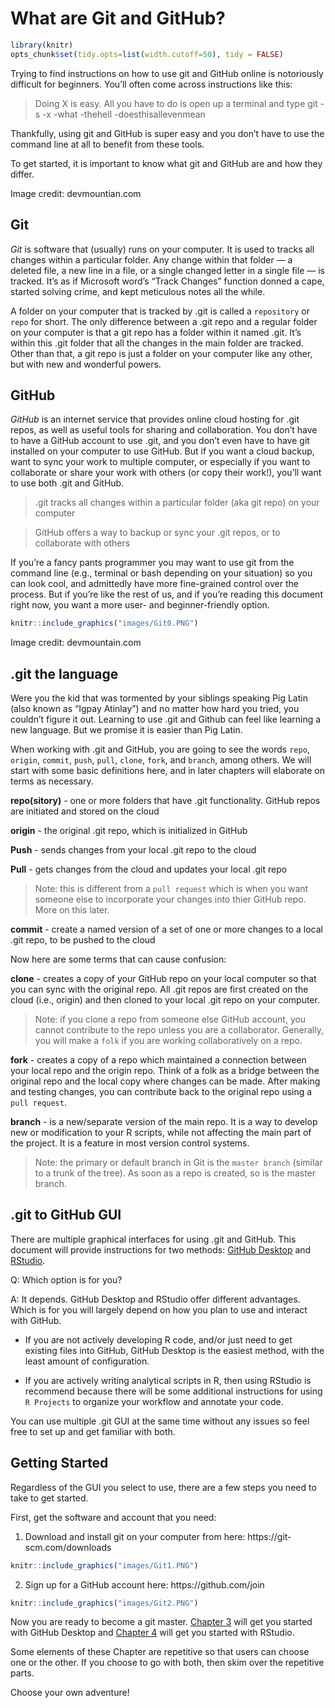 # What are Git and GitHub? {#Git2}

```r

library(knitr)
opts_chunk$set(tidy.opts=list(width.cutoff=50), tidy = FALSE)

``` 

Trying to find instructions on how to use git and GitHub online is notoriously difficult for beginners. You’ll often come across instructions like this:

> Doing X is easy. All you have to do is open up a terminal and type git -s -x -what -thehell -doesthisallevenmean

Thankfully, using git and GitHub is super easy and you don’t have to use the command line at all to benefit from these tools. 

To get started, it is important to know what git and GitHub are and how they differ.

Image credit: devmountian.com

## Git {#Git2.1}

*Git* is software that (usually) runs on your computer. It is used to tracks all changes within a particular folder. Any change within that folder --- a deleted file, a new line in a file, or a single changed letter in a single file --- is tracked. It’s as if Microsoft word’s “Track Changes” function donned a cape, started solving crime, and kept meticulous notes all the while. 

A folder on your computer that is tracked by .git is called a `repository` or `repo` for short. The only difference between a .git repo and a regular folder on your computer is that a git repo has a folder within it named .git. It’s within this .git folder that all the changes in the main folder are tracked. Other than that, a git repo is just a folder on your computer like any other, but with new and wonderful powers. 

## GitHub {#Git2.2}

*GitHub* is an internet service that provides online cloud hosting for .git repos, as well as useful tools for sharing and collaboration. You don’t have to have a GitHub account to use .git, and you don’t even have to have git installed on your computer to use GitHub. But if you want a cloud backup, want to sync your work to multiple computer, or especially if you want to collaborate or share your work with others (or copy their work!), you’ll want to use both .git and GitHub.

> .git tracks all changes within a particular folder (aka git repo) on your computer 

> GitHub offers a way to backup or sync your .git repos, or to collaborate with others

If you’re a fancy pants programmer you may want to use git from the command line (e.g., terminal or bash depending on your situation) so you can look cool, and admittedly have more fine-grained control over the process. But if you’re like the rest of us, and if you’re reading this document right now, you want a more user- and beginner-friendly option.

```r
knitr::include_graphics("images/Git0.PNG")
```
Image credit: devmountain.com

## .git the language {#Git2.3}

Were you the kid that was tormented by your siblings speaking Pig Latin (also known as "Igpay Atinlay") and no matter how hard you tried, you couldn't figure it out. Learning to use .git and Github can feel like learning a new language. But we promise it is easier than Pig Latin. 

When working with .git and GitHub, you are going to see the words `repo`, `origin`, `commit`, `push`, `pull`, `clone`, `fork`, and `branch`, among others. We will start with some basic definitions here, and in later chapters will elaborate on terms as necessary. 

**repo(sitory)** - one or more folders that have .git functionality. GitHub repos are initiated and stored on the cloud 

**origin** - the original .git repo, which is initialized in GitHub

**Push** - sends changes from your local .git repo to the cloud

**Pull** - gets changes from the cloud and updates your local .git repo

> Note: this is different from a `pull request` which is when you want someone else to incorporate your changes into thier GitHub repo. More on this later.

**commit** - create a named version of a set of one or more changes to a local .git repo, to be pushed to the cloud 

Now here are some terms that can cause confusion: 

**clone** - creates a copy of your GitHub repo on your local computer so that you can sync with the original repo. All .git repos are first created on the cloud (i.e., origin) and then cloned to your local .git repo on your computer. 

> Note: if you clone a repo from someone else GitHub account, you cannot contribute to the repo unless you are a collaborator. Generally, you will make a `folk` if you are working collaboratively on a repo.  

**fork** - creates a copy of a repo which maintained a connection between your local repo and the origin repo. Think of a folk as a bridge between the original repo and the local copy where changes can be made. After making and testing changes, you can contribute back to the original repo using a `pull request`. 

**branch** - is a new/separate version of the main repo. It is a way to develop new or modification to your R scripts, while not affecting the main part of the project. It is a feature in most version control systems. 

> Note: the primary or default branch in Git is the `master branch` (similar to a trunk of the tree). As soon as a repo is created, so is the master branch.

## .git to GitHub GUI {#Git2.4}

There are multiple graphical interfaces for using .git and GitHub. This document will provide instructions for two methods: [GitHub Desktop](#Desk3) and [RStudio](#RStud4). 

Q: Which option is for you? 

A: It depends. GitHub Desktop and RStudio offer different advantages. Which is for you will largely depend on how you plan to use and interact with GitHub.  

- If you are not actively developing R code, and/or just need to get existing files into GitHub, GitHub Desktop is the easiest method, with the least amount of configuration. 

- If you are actively writing analytical scripts in R, then using RStudio is recommend because there will be some additional instructions for using `R Projects` to organize your workflow and annotate your code.  

You can use multiple .git GUI at the same time without any issues so feel free to set up and get familiar with both.  

## Getting Started {#Git2.5}

Regardless of the GUI you select to use, there are a few steps you need to take to get started. 

First, get the software and account that you need:

1.	Download and install git on your computer from here: https://git-scm.com/downloads

```r
knitr::include_graphics("images/Git1.PNG")
```

2.	Sign up for a GitHub account here:
https://github.com/join 

```r
knitr::include_graphics("images/Git2.PNG")
```

Now you are ready to become a git master. [Chapter 3](#Desk3) will get you started with GitHub Desktop and [Chapter 4](#RStud4) will get you started with RStudio. 

Some elements of these Chapter are repetitive so that users can choose one or the other. If you choose to go with both, then skim over the repetitive parts. 

Choose your own adventure! 


